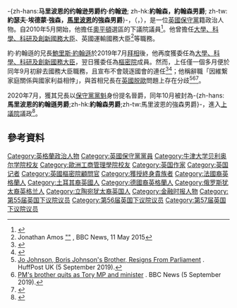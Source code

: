 {{noteTA
|G1=PoliticiansUK
|G2=UK Government
|G3=PP
|G4=地名
|G5=IT
|1=zh-cn:约翰逊; zh-hans:约翰逊; zh-tw:強森; zh-hk:約翰遜; zh-hant:約翰遜;
}}
{{expand language|1=en|page=|time=2019-09-06T14:37:45+00:00}}
{{Infobox officeholder
| honorific-prefix    =
| name                = -{zh-hans:马里波恩的约翰逊勋爵; zh-hk:約翰森勳爵;zh-tw:馬里波恩的強森勳爵}- {{small|[[非常尊敬的|閣下]]<br>{{lang|en|The Rt Hon. The Lord Johnson of Marylebone}}}}
| honorific-suffix    = [[英國樞密院|樞密院顧問官]]
| image               = Official portrait of Joseph Johnson crop 2 (cropped).jpg
| caption             = 約·約翰遜的國會議員官方照（2017年）
| office1             = [[大學國務大臣|大學、科學、科研及創新國務大臣]]
| primeminister1      = [[鲍里斯·约翰逊|鲍里斯·约翰逊]]
| term_start1         = 2019年7月24日
| term_end1           = 2019年9月5日
| predecessor1        = [[克里斯·斯基德莫爾|克里斯·斯基德莫爾]]
| successor1          = [[克里斯·斯基德莫爾|克里斯·斯基德莫爾]]
| primeminister2      = [[戴维·卡梅伦|戴维·卡梅伦]]<br>[[文翠珊|文翠珊]]
| term_start2         = 2015年5月11日
| term_end2           = 2018年1月9日
| predecessor2        = [[格雷格·克拉克|格雷格·克拉克]]
| successor2          = [[山姆·吉馬|山姆·吉馬]]
| office3             = {{le|倫敦事務國務大臣|Minister for London}}
| primeminister3      = [[文翠珊|文翠珊]]
| term_start3         = 2018年1月9日
| term_end3           = 2018年11月9日
| predecessor3        = [[格雷格·汉兹|格雷格·汉兹]]
| successor3          = [[尼克·赫德|尼克·赫德]]
| office4             = [[英國運輸部|運輸國務大臣]]
| primeminister4      = [[文翠珊|文翠珊]]
| term_start4         = 2018年1月9日
| term_end4           = 2018年11月9日
| predecessor4        = [[約翰·海斯|約翰·海斯]]
| successor4          = [[傑西·諾曼|傑西·諾曼]]
| office5             = [[內閣辦公室部長|內閣辦公室國務大臣]]
| primeminister5      = [[戴维·卡梅伦|戴维·卡梅伦]]
| term_start5         = 2014年7月15日
| term_end5           = 2015年5月11日
| predecessor5        = [[格雷格·克拉克|格雷格·克拉克]]
| successor5          = [[克里斯·斯基德莫爾|克里斯·斯基德莫爾]]
| office6             = {{le|唐寧街首相府政策組|Number 10 Policy Unit|首相府政策組組長}}
| primeminister6      = [[戴维·卡梅伦|戴维·卡梅伦]]
| term_start6         = 2013年4月25日
| term_end6           = 2015年5月21日
| predecessor6        = 尼克·皮爾斯<small>（{{lang|en|Nick Pearce}}）</small>
| successor6          = {{le|卡米拉·卡文迪許|Camilla Cavendish}}
| office7             = [[英國上議院|英國上議院]]<br/>[[英國上議院#俗職議員|俗職議員]]
| term_start7         = 2020年10月29日
| term_end7           = 
| office8             = [[國會議員_(英國)|英國國會議員]]<br/>[[奧平頓_(英國國會選區)|奧平頓選區]]
| term_start8         = 2010年5月6日
| term_end8           = 2019年11月6日
| predecessor8        = {{le|約翰·霍拉姆|John Horam}}
| successor8          = {{le|加雷思·培根|Gareth Bacon}}
| majority8           = 
| birth_name          = 約瑟夫·埃德蒙·約翰遜<br><small>Joseph Edmund Johnson</small>
| birth_date          = {{birth date and age|1971|12|23}}
| birth_place         = {{ENG}}[[伦敦|伦敦]]
| death_date          = 
| death_place         = 
| signature           = 
| party               = [[保守黨_(英國)|保守黨]]
| spouse              = {{marriage|{{le|阿米莉亞·簡特曼|Amelia Gentleman}}|2005}}
| children            = 2名
| parents             = <!--[[Stanley_Johnson_(writer)|Stanley Johnson]] (father)<br />[[Charlotte_Johnson_Wahl|Charlotte Johnson Wahl]] (mother)-->
| relatives           = [[鲍里斯·约翰逊|鲍里斯·约翰逊]]{{small|（兄長）}}<br>{{le|瑞秋·約翰遜|Rachel Johnson}}{{small|（姐姐）}}<br />{{le|阿里·凱末爾|Ali Kemal}}{{small|（曾祖父）}}
| nationality         = {{UK}}
| alma_mater          = [[牛津大学贝利奥尔学院|牛津大学贝利奥尔学院]]<br>[[布魯塞爾自由大學_(法語區)|布魯塞爾自由大學]]<br>[[欧洲工商管理学院|欧洲工商管理学院]]
| website             = {{url|https://www.jo-johnson.com/|官方網站}}
}}

-{zh-hans:'''马里波恩的约翰逊男爵约·约翰逊'''; zh-hk:'''約翰森，約翰森男爵'''; zh-tw:'''約瑟夫·埃德蒙·強森，[[馬里波恩|馬里波恩]]的強森男爵'''}-，{{post-nominals|country=GBR|size=100%|PC}}（{{lang-en|Joseph Edmund Johnson, Baron Johnson of Marylebone}}，{{bd|1971年|12月23日||}}），是一位[[英國|英國]][[保守黨_(英國)|保守黨]]籍政治人物。自2010年5月開始，他擔任[[奧平頓_(英國國會選區)|奧平頓]]選區的下議院議員<ref>{{cite news |url=http://news.bbc.co.uk/1/shared/election2010/results/constituency/d46.stm |title=Election 2010: Orpington |work=BBC News |accessdate=27 June 2010 |archive-date=2017-08-23 |archive-url=https://web.archive.org/web/20170823105555/http://news.bbc.co.uk/1/shared/election2010/results/constituency/d46.stm |dead-url=no }}</ref>。他曾擔任[[大學國務大臣|大學、科學、科研及創新國務大臣]]、英國運輸國務大臣<ref>Jonathan Amos [http://www.bbc.co.uk/news/science-environment-32698484 ""] {{Wayback|url=http://www.bbc.co.uk/news/science-environment-32698484 |date=20160219045326 }}, BBC News, 11 May 2015</ref>等職務。

約·約翰遜的兄長[[鮑里斯·約翰遜|鮑里斯·約翰遜]]於2019年7月[[英国首相|拜相]]後，他再度獲委任為[[大學國務大臣|大學、科學、科研及創新國務大臣]]，翌日獲委任為[[英國樞密院|樞密院]]成員。然而，上任僅一個多月便於同年9月初辭去國務大臣職務，且宣布不會競逐國會的連任<ref>{{cite news|url=https://news.mingpao.com/ins/%E5%9C%8B%E9%9A%9B/article/20190905/s00005/1567690709947/%E3%80%90%E8%8B%B1%E5%9C%8B%E8%84%AB%E6%AD%90%E3%80%91%E7%A8%B1%E3%80%8C%E5%AE%B6%E5%9C%8B%E5%85%A9%E9%9B%A3%E5%85%A8%E3%80%8D-%E8%8B%B1%E9%A6%96%E7%9B%B8%E5%BC%9F%E8%BE%AD%E4%BB%BB%E5%9C%8B%E5%8B%99%E5%A4%A7%E8%87%A3%E5%85%BC%E8%AD%B0%E5%93%A1%E8%81%B7%E5%8B%99|title=【英國脫歐】稱「家國兩難全」　英首相弟辭任國務大臣兼議員職務|work=明報|date=2019-09-05|accessdate=2020-10-29|archive-date=2019-09-15|archive-url=https://web.archive.org/web/20190915142804/https://news.mingpao.com/ins/%E5%9C%8B%E9%9A%9B/article/20190905/s00005/1567690709947/%E3%80%90%E8%8B%B1%E5%9C%8B%E8%84%AB%E6%AD%90%E3%80%91%E7%A8%B1%E3%80%8C%E5%AE%B6%E5%9C%8B%E5%85%A9%E9%9B%A3%E5%85%A8%E3%80%8D-%E8%8B%B1%E9%A6%96%E7%9B%B8%E5%BC%9F%E8%BE%AD%E4%BB%BB%E5%9C%8B%E5%8B%99%E5%A4%A7%E8%87%A3%E5%85%BC%E8%AD%B0%E5%93%A1%E8%81%B7%E5%8B%99}}</ref><ref>{{cite news|url=https://inews.hket.com/article/2445091/%E3%80%90%E8%8B%B1%E5%9C%8B%E8%84%AB%E6%AD%90%E3%80%91%E7%B4%84%E7%BF%B0%E9%81%9C%E5%BC%9F%E5%BC%9F%E8%BE%AD%E8%81%B7%20%E8%8B%B1%E9%8E%8A%E6%80%A5%E5%8D%87%20%E4%BF%9D%E5%AE%88%E9%BB%A8%E6%94%BE%E6%A3%84%E4%B8%8A%E8%AD%B0%E9%99%A2%E6%8B%89%E5%B8%83|title=【英國脫歐】約翰遜弟弟辭職 英鎊急升 保守黨放棄上議院拉布|work=香港經濟日報|date=2019-09-05|accessdate=2020-10-29|archive-date=2019-09-14|archive-url=https://web.archive.org/web/20190914211615/https://inews.hket.com/article/2445091/%E3%80%90%E8%8B%B1%E5%9C%8B%E8%84%AB%E6%AD%90%E3%80%91%E7%B4%84%E7%BF%B0%E9%81%9C%E5%BC%9F%E5%BC%9F%E8%BE%AD%E8%81%B7%20%E8%8B%B1%E9%8E%8A%E6%80%A5%E5%8D%87%20%E4%BF%9D%E5%AE%88%E9%BB%A8%E6%94%BE%E6%A3%84%E4%B8%8A%E8%AD%B0%E9%99%A2%E6%8B%89%E5%B8%83}}</ref>；他稱辭職「因維繋家庭關係與國家利益相悖」，與首相兄長在[[英國脱歐|英國脱歐]]問題上存在分歧<ref>[https://www.huffingtonpost.co.uk/entry/jo-johnson-boris-johnsons-brother-resigns-from-parliament_uk_5d70e1cee4b09bbc9efa44c9 Jo Johnson, Boris Johnson's Brother, Resigns From Parliament] {{Wayback|url=https://www.huffingtonpost.co.uk/entry/jo-johnson-boris-johnsons-brother-resigns-from-parliament_uk_5d70e1cee4b09bbc9efa44c9 |date=20220328052052 }}. HuffPost UK (5 September 2019).</ref><ref>[https://www.bbc.co.uk/news/uk-politics-49594793 PM's brother quits as Tory MP and minister] {{Wayback|url=https://www.bbc.co.uk/news/uk-politics-49594793 |date=20190905103314 }}. BBC News (5 September 2019).</ref><ref>{{cite tweet|author=Jo Johnson|user=JoJohnsonUK|number=1169555292918571008|date=5 September 2019|title=It’s been an honour to represent Orpington for 9 years & to serve as a minister under three PMs. In recent weeks I’ve been torn between family loyalty and the national interest – it’s an unresolvable tension & time for others to take on my roles as MP & Minister. #overandout}}</ref>。

2020年7月，獲其兄長以[[保守黨黨魁_(英國)|保守黨黨魁]]身份提名晉爵，同年10月被封為-{zh-hans:'''馬里波恩的約翰遜男爵''';zh-hk:'''約翰森男爵''';zh-tw:馬里波恩的強森男爵}-，進入[[英國上議院|上議院]]議政<ref>{{cite web|url=https://assets.publishing.service.gov.uk/government/uploads/system/uploads/attachment_data/file/905975/Dissolution_Peerages_2019.pdf|title=Dissolution Peerages 2019|website=GOV.UK|language=en|access-date=2020-10-29|archive-date=2021-01-03|archive-url=https://web.archive.org/web/20210103021620/https://assets.publishing.service.gov.uk/government/uploads/system/uploads/attachment_data/file/905975/Dissolution_Peerages_2019.pdf}}</ref>。

==參考資料==
{{Reflist}}

{{鲍里斯·约翰逊内阁}}

{{DEFAULTSORT: Johnson, Jo}}
[[Category:英格蘭政治人物|Category:英格蘭政治人物]]
[[Category:英國保守黨黨員|Category:英國保守黨黨員]]
[[Category:牛津大学贝利奥尔学院校友|Category:牛津大学贝利奥尔学院校友]]
[[Category:歐洲工商管理學院校友|Category:歐洲工商管理學院校友]]
[[Category:英国作家|Category:英国作家]]
[[Category:英国记者|Category:英国记者]]
[[Category:英國樞密院顧問官|Category:英國樞密院顧問官]]
[[Category:獲授終身貴族者|Category:獲授終身貴族者]]
[[Category:法國裔英格蘭人|Category:法國裔英格蘭人]]
[[Category:土耳其裔英國人|Category:土耳其裔英國人]]
[[Category:德國裔英格蘭人|Category:德國裔英格蘭人]]
[[Category:俄罗斯犹太裔英格兰人|Category:俄罗斯犹太裔英格兰人]]
[[Category:立陶宛犹太裔英国人|Category:立陶宛犹太裔英国人]]
[[Category:金融时报人物|Category:金融时报人物]]
[[Category:第55届英国下议院议员|Category:第55届英国下议院议员]]
[[Category:第56届英国下议院议员|Category:第56届英国下议院议员]]
[[Category:第57届英国下议院议员|Category:第57届英国下议院议员]]